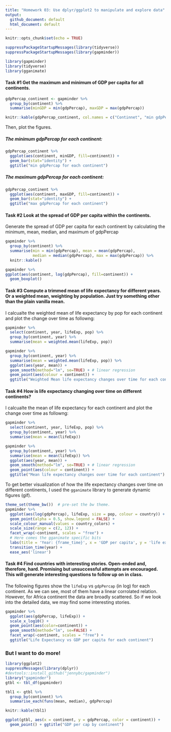 ```yaml
---
title: "Homework 03: Use dplyr/ggplot2 to manipulate and explore data"
output: 
  github_document: default
  html_document: default
---
```


```r
knitr::opts_chunk$set(echo = TRUE)
```

```r
suppressPackageStartupMessages(library(tidyverse))
suppressPackageStartupMessages(library(gapminder))
```
```r
library(gapminder)
library(tidyverse)
library(gganimate)
```

#### Task #1 Get the maximum and minimum of GDP per capita for all continents.

```r
gdpPercap_continent <- gapminder %>% 
  group_by(continent) %>% 
  summarise(minGDP = min(gdpPercap), maxGDP = max(gdpPercap)) 

knitr::kable(gdpPercap_continent, col.names = c("Continnet", "min gdpPercap", "max gdpPercap"))
```

Then, plot the figures. 

##### The minimum gdpPercap for each continent: 
```r
gdpPercap_continent %>% 
  ggplot(aes(continent, minGDP, fill=continent)) + 
  geom_bar(stat="identity") +
  ggtitle("min gdpPercap for each continent")
```

##### The maximum gdpPercap for each continent:
```r
gdpPercap_continent %>% 
  ggplot(aes(continent, maxGDP, fill=continent)) + 
  geom_bar(stat="identity") +
  ggtitle("max gdpPercap for each continent")
```

#### Task #2 Look at the spread of GDP per capita within the continents.
Generate the spread of GDP per capita for each continent by calculating the minimum, mean, median, and maximum of gdpPercap

```r
gapminder %>% 
  group_by(continent) %>% 
  summarise(min = min(gdpPercap), mean = mean(gdpPercap), 
            median = median(gdpPercap), max = max(gdpPercap)) %>% 
  knitr::kable()
```

```r
gapminder %>% 
ggplot(aes(continent, log(gdpPercap), fill=continent)) + 
  geom_boxplot()
```

#### Task #3 Compute a trimmed mean of life expectancy for different years. Or a weighted mean, weighting by population. Just try something other than the plain vanilla mean.
I calcualte the weighted mean of life expectancy by pop for each continent and plot the change over time as followng:

```r
gapminder %>% 
  select(continent, year, lifeExp, pop) %>% 
  group_by(continent, year) %>% 
  summarise(mean = weighted.mean(lifeExp, pop)) 
```

```r
gapminder %>%
  group_by(continent, year) %>% 
  summarise(mean = weighted.mean(lifeExp, pop)) %>% 
  ggplot(aes(year, mean)) +
  geom_smooth(method="lm", se=TRUE) + # linear regression 
  geom_point(aes(colour = continent)) +
  ggtitle("Weighted Mean life expectancy changes over time for each continent")
```

#### Task #4 How is life expectancy changing over time on different continents?

I calcualte the mean of life expectancy for each continent and plot the change over time as followng:
```r
gapminder %>% 
  select(continent, year, lifeExp, pop) %>% 
  group_by(continent, year) %>% 
  summarise(mean = mean(lifeExp)) 
```

```r
gapminder %>%
  group_by(continent, year) %>% 
  summarise(mean = mean(lifeExp)) %>% 
  ggplot(aes(year, mean)) +
  geom_smooth(method="lm", se=TRUE) + # linear regression 
  geom_point(aes(colour = continent)) +
  ggtitle("Mean life expectancy changes over time for each continent")
```

To get better visualization of how the life expectancy changes over time on different continents, I used the `gganimate` library to generate dynamic figures (gif). 
```r
theme_set(theme_bw())  # pre-set the bw theme.
gapminder %>% 
  ggplot(aes(log(gdpPercap), lifeExp, size = pop, colour = country)) +
  geom_point(alpha = 0.5, show.legend = FALSE) +
  scale_colour_manual(values = country_colors) +
  scale_size(range = c(2, 12)) +
  facet_wrap(~continent, scales = "free") +
  # Here comes the gganimate specific bits
  labs(title = 'Year: {frame_time}', x = 'GDP per capita', y = 'life expectancy') +
  transition_time(year) +
  ease_aes('linear')
```

#### Task #4 Find countries with interesting stories. Open-ended and, therefore, hard. Promising but unsuccessful attempts are encouraged. This will generate interesting questions to follow up on in class.

The following figures show the  `lifeExp` vs `gdpPercap` (in log) for each continent. As we can see, most of them have a linear corrolated relation. However, for Africa continent the data are broadly scattered. So if we look into the detailed data, we may find some interesting stories.
```r
gapminder %>% 
  ggplot(aes(gdpPercap, lifeExp)) +
  scale_x_log10() + 
  geom_point(aes(color=continent)) + 
  geom_smooth(method="lm", se=FALSE) +
  facet_wrap(~continent, scales = "free") +
  ggtitle("Life Expectancy vs GDP per capita for each continent")
```


### But I want to do more!

```r
library(ggplot2)
suppressMessages(library(dplyr))
#devtools::install_github("jennybc/gapminder")
library("gapminder")
gtbl <- tbl_df(gapminder)
```

```r
tbl1 <- gtbl %>%
  group_by(continent) %>% 
  summarise_each(funs(mean, median), gdpPercap) 

knitr::kable(tbl1) 

ggplot(gtbl, aes(x = continent, y = gdpPercap, color = continent)) +
  geom_point() + ggtitle("GDP per cap by continent") 
```

